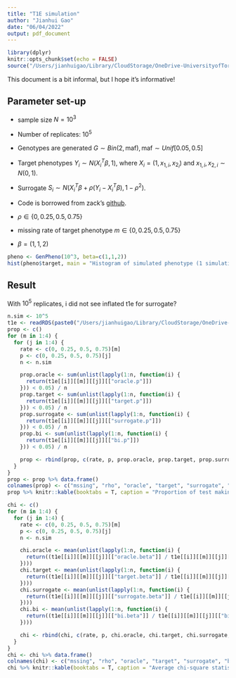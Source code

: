 ```yaml
---
title: "T1E simulation"
author: "Jianhui Gao"
date: "06/04/2022"
output: pdf_document
---
```


```r
library(dplyr)
knitr::opts_chunk$set(echo = FALSE)
source("/Users/jianhuigao/Library/CloudStorage/OneDrive-UniversityofToronto/EHR_research/SyntheticSurrogateAnalysis/Code/SynSurrogateSim.R")
```

This document is a bit informal, but I hope it's informative!

## Parameter set-up

-   sample size $N = 10^3$

-   Number of replicates: $10^5$

-   Genotypes are generated $G \sim Bin(2, \text{maf}), \text{maf}\sim Unif[0.05, 0.5]$

-   Target phenotypes $Y_i \sim N(X_i^T\beta,1)$, where $X_i= (1 ,x_{1,i},x_{2_i})$ and $x_{1,i}, x_{2,i} \sim N(0,1)$.

-   Surrogate $S_i \sim N(X_i^T\beta+\rho(Y_i-X_i^T\beta),1-\rho^2)$.

-   Code is borrowed from zack's [github](https://github.com/zrmacc/Synthetic-Surrogates/blob/master/simulation_code/SynSurrogateSim/R/data_generation.R).

-   $\rho \in \{0, 0.25, 0.5, 0.75\}$

-   missing rate of target phenotype $m\in \{0, 0.25, 0.5, 0.75\}$

-   $\beta = (1,1,2)$

```r

pheno <- GenPheno(10^3, beta=c(1,1,2))
hist(pheno$target, main = "Histogram of simulated phenotype (1 simulation)")
```


## Result

With $10^5$ replicates, i did not see inflated t1e for surrogate?

```r
n.sim <- 10^5
t1e <- readRDS(paste0("/Users/jianhuigao/Library/CloudStorage/OneDrive-UniversityofToronto/EHR_research/SyntheticSurrogateAnalysis/Data/", "t1e,nsim=", n.sim, ".rds"))
prop <- c()
for (m in 1:4) {
  for (j in 1:4) {
    rate <- c(0, 0.25, 0.5, 0.75)[m]
    p <- c(0, 0.25, 0.5, 0.75)[j]
    n <- n.sim

    prop.oracle <- sum(unlist(lapply(1:n, function(i) {
      return(t1e[[i]][[m]][[j]][["oracle.p"]])
    })) < 0.05) / n
    prop.target <- sum(unlist(lapply(1:n, function(i) {
      return(t1e[[i]][[m]][[j]][["target.p"]])
    })) < 0.05) / n
    prop.surrogate <- sum(unlist(lapply(1:n, function(i) {
      return(t1e[[i]][[m]][[j]][["surrogate.p"]])
    })) < 0.05) / n
    prop.bi <- sum(unlist(lapply(1:n, function(i) {
      return(t1e[[i]][[m]][[j]][["bi.p"]])
    })) < 0.05) / n

    prop <- rbind(prop, c(rate, p, prop.oracle, prop.target, prop.surrogate, prop.bi))
  }
}
prop <- prop %>% data.frame()
colnames(prop) <- c("mssing", "rho", "oracle", "target", "surrogate", "bivariate")
prop %>% knitr::kable(booktabs = T, caption = "Proportion of test making type I error")
```

```r
chi <- c()
for (m in 1:4) {
  for (j in 1:4) {
    rate <- c(0, 0.25, 0.5, 0.75)[m]
    p <- c(0, 0.25, 0.5, 0.75)[j]
    n <- n.sim

    chi.oracle <- mean(unlist(lapply(1:n, function(i) {
      return((t1e[[i]][[m]][[j]][["oracle.beta"]] / t1e[[i]][[m]][[j]][["oracle.se"]])^2)
    })))
    chi.target <- mean(unlist(lapply(1:n, function(i) {
      return((t1e[[i]][[m]][[j]][["target.beta"]] / t1e[[i]][[m]][[j]][["target.se"]])^2)
    })))
    chi.surrogate <- mean(unlist(lapply(1:n, function(i) {
      return((t1e[[i]][[m]][[j]][["surrogate.beta"]] / t1e[[i]][[m]][[j]][["surrogate.se"]])^2)
    })))
    chi.bi <- mean(unlist(lapply(1:n, function(i) {
      return((t1e[[i]][[m]][[j]][["bi.beta"]] / t1e[[i]][[m]][[j]][["bi.se"]])^2)
    })))

    chi <- rbind(chi, c(rate, p, chi.oracle, chi.target, chi.surrogate, chi.bi))
  }
}
chi <- chi %>% data.frame()
colnames(chi) <- c("mssing", "rho", "oracle", "target", "surrogate", "bivariate")
chi %>% knitr::kable(booktabs = T, caption = "Average chi-square statistics across SNPs")
```
